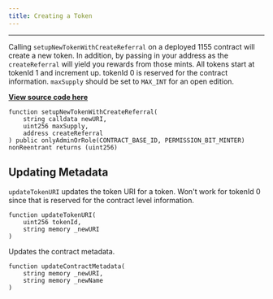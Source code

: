 ```yaml
---
title: Creating a Token 
---
```

---

Calling `setupNewTokenWithCreateReferral` on a deployed 1155 contract will create a new token.
In addition, by passing in your address as the `createReferral` will yield you rewards from those mints. 
All tokens start at tokenId 1 and increment up. 
tokenId 0 is reserved for the contract information.
`maxSupply` should be set to `MAX_INT` for an open edition.

[**View source code here**](https://github.com/ourzora/zora-protocol/blob/ba8548a06b3b003dff59bab1c9aa2738255326c3/packages/1155-contracts/src/nft/ZoraCreator1155Impl.sol#L297C1-L311C24)

```
function setupNewTokenWithCreateReferral(
    string calldata newURI,
    uint256 maxSupply,
    address createReferral
) public onlyAdminOrRole(CONTRACT_BASE_ID, PERMISSION_BIT_MINTER) nonReentrant returns (uint256)
```


## Updating Metadata
`updateTokenURI` updates the token URI for a token. 
Won't work for tokenId 0 since that is reserved for the contract level information.

```
function updateTokenURI(
    uint256 tokenId, 
    string memory _newURI
)
```

Updates the contract metadata.
```
function updateContractMetadata(
    string memory _newURI, 
    string memory _newName
)
```

